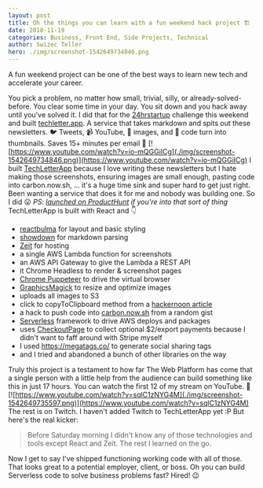 ```yaml
---
layout: post
title: Oh the things you can learn with a fun weekend hack project 🏗
date: 2018-11-19
categories: Business, Front End, Side Projects, Technical
author: Swizec Teller
hero: ./img/screenshot-1542649734846.png
---
```


A fun weekend project can be one of the best ways to learn new tech and accelerate your career.



You pick a problem, no matter how small, trivial, silly, or already-solved-before. You clear some time in your day. You sit down and you hack away until you've solved it. I did that for the [24hrstartup](https://24hrstartup.com/) challenge this weekend and built [techletter.app](https://techletter.app). A service that takes markdown and spits out these newsletters. 🐦 Tweets, 📹 YouTube, 🎨 images, and 🤖 code turn into thumbnails. Saves 15+ minutes per email 🤘 [![https://www.youtube.com/watch?v=io-mQGGiICg](./img/screenshot-1542649734846.png)](https://www.youtube.com/watch?v=io-mQGGiICg) I built [TechLetterApp](https://techletter.app) because I love writing these newsletters but I hate making those screenshots, ensuring images are small enough, pasting code into carbon.now.sh, … it's a huge time sink and super hard to get just right. Been wanting a service that does it for me and nobody was building one. So I did 😛 _PS: [launched on ProductHunt](https://www.producthunt.com/posts/techletterapp-build-better-newsletters) if you're into that sort of thing_ TechLetterApp is built with React and 👇

-   [reactbulma](https://kulakowka.github.io/react-bulma/) for layout and basic styling
-   [showdown](https://github.com/showdownjs/showdown) for markdown parsing
-   [Zeit](https://zeit.co/) for hosting
-   a single AWS Lambda function for screenshots
-   an AWS API Gateway to give the Lambda a REST API
-   it Chrome Headless to render & screenshot pages
-   [Chrome Puppeteer](https://github.com/GoogleChrome/puppeteer) to drive the virtual browser
-   [GraphicsMagick](https://github.com/aheckmann/gm) to resize and optimize images
-   uploads all images to S3
-   click to copyToClipboard method from a [hackernoon article](https://hackernoon.com/copying-text-to-clipboard-with-javascript-df4d4988697f)
-   a hack to push code into [carbon.now.sh](https://carbon.now.sh/) from a random gist
-   [Serverless](https://serverless.com/) framework to drive AWS deploys and packages
-   uses [CheckoutPage](https://checkoutpage.co/pages) to collect optional $2/export payments because I didn't want to faff around with Stripe myself
-   I used <https://megatags.co/> to generate social sharing tags
-   and I tried and abandoned a bunch of other libraries on the way

Truly this project is a testament to how far The Web Platform has come that a single person with a little help from the audience can build something like this in just 17 hours. You can watch the first 12 of my stream on YouTube. 👀 [![https://www.youtube.com/watch?v=sqlC1zNYG4M](./img/screenshot-1542649735597.png)](https://www.youtube.com/watch?v=sqlC1zNYG4M) The rest is on Twitch. I haven't added Twitch to TechLetterApp yet :P But here's the real kicker:

> Before Saturday morning I didn't know any of those technologies and tools except React and Zeit. The rest I learned on the go.

Now I get to say I've shipped functioning working code with all of those. That looks great to a potential employer, client, or boss. Oh you can build Serverless code to solve business problems fast? Hired! 😉
